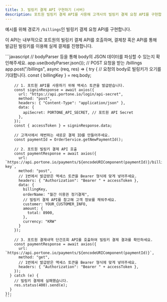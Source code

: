 ```yaml
---
title: 3. 빌링키 결제 API 구현하기 (서버)
description: 포트원 빌링키 결제 API를 사용해 고객사의 빌링키 결제 요청 API를 구현합니다.
---
```




예시를 위해 경로가 `/billings`인 빌링키 결제 요청 API를 구현합니다.

이 API는 내부적으로 포트원의 빌링키 결제 API를 호출하며, 결제창 혹은 API를 통해 발급된 빌링키를 이용해 실제 결제를 진행합니다.

<Tabs>
  <Tab title="Express.js">
    ```javascript
    // bodyParser 등을 통해 body의 JSON 데이터를 파싱할 수 있는지 확인해주세요.
    app.use(bodyParser.json());
    // POST 요청을 받는 /billings
    app.post("/billings", async (req, res) => {
      try {
        // 요청의 body로 빌링키가 오기를 기대합니다.
        const { billingKey } = req.body;

        // 1. 포트원 API를 사용하기 위해 액세스 토큰을 발급받습니다.
        const signinResponse = await axios({
          url: "https://api.portone.io/login/api-secret",
          method: "post",
          headers: { "Content-Type": "application/json" },
          data: {
            apiSecret: PORTONE_API_SECRET, // 포트원 API Secret
          },
        });
        const { accessToken } = signinResponse.data;

        // 고객사에서 채번하는 새로운 결제 ID를 만들어주세요.
        const paymentId = OrderService.getNewPaymentId();

        // 2. 포트원 빌링키 결제 API 호출
        const paymentResponse = await axios({
          url: `https://api.portone.io/payments/${encodeURIComponent(paymentId)}/billing-key`,
          method: "post",
          // 1번에서 발급받은 액세스 토큰을 Bearer 형식에 맞게 넣어주세요.
          headers: { "Authorization": "Bearer " + accessToken },
          data: {
            billingKey,
            orderName: "월간 이용권 정기결제",
            // 빌링키 결제 API를 참고해 고객 정보를 채워주세요.
            customer: YOUR_CUSTOMER_INFO,
            amount: {
              total: 8900,
            },
            currency: "KRW"
          }
        });

        // 3. 포트원 결제내역 단건조회 API를 호출하여 빌링키 결제 결과를 확인하세요.
        const paymentResponse = await axios({
          url: `https://api.portone.io/payments/${encodeURIComponent(paymentId)}`,
          method: "get",
          // 1번에서 발급받은 액세스 토큰을 Bearer 형식에 맞게 넣어주세요.
          headers: { "Authorization": "Bearer " + accessToken },
        });
      } catch (e) {
        // 빌링키 결제에 실패했습니다.
        res.status(400).send(e);
      }
    });
    ```

  </Tab>
</Tabs>
